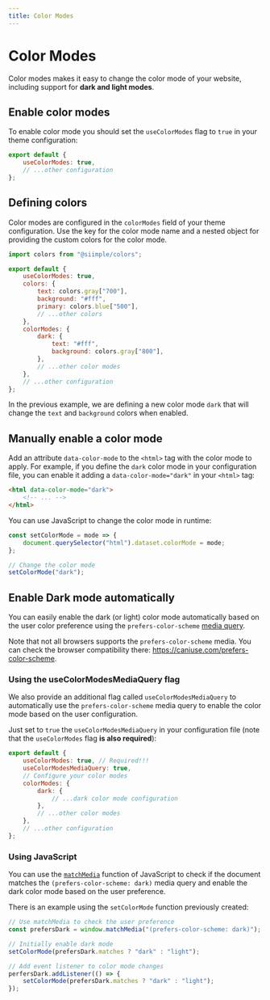 ```yaml
---
title: Color Modes
---
```


# Color Modes

Color modes makes it easy to change the color mode of your website, including support for **dark and light modes**.

## Enable color modes

To enable color mode you should set the `useColorModes` flag to `true` in your theme configuration:

```js title=siimple.config.js
export default {
    useColorModes: true,
    // ...other configuration
};
```

## Defining colors

Color modes are configured in the `colorModes` field of your theme configuration. Use the key for the color mode name and a nested object for providing the custom colors for the color mode.

```js title=siimple.config.js
import colors from "@siimple/colors";

export default {
    useColorModes: true,
    colors: {
        text: colors.gray["700"],
        background: "#fff",
        primary: colors.blue["500"],
        // ...other colors
    },
    colorModes: {
        dark: {
            text: "#fff",
            background: colors.gray["800"],
        },
        // ...other color modes
    },
    // ...other configuration
};
```

In the previous example, we are defining a new color mode `dark` that will change the `text` and `background` colors when enabled.

## Manually enable a color mode

Add an attribute `data-color-mode` to the `<html>` tag with the color mode to apply. For example, if you define the `dark` color mode in your configuration file, you can enable it adding a `data-color-mode="dark"` in your `<html>` tag:

```html
<html data-color-mode="dark">
    <!-- ... -->
</html>
```

You can use JavaScript to change the color mode in runtime:

```js
const setColorMode = mode => {
    document.querySelector("html").dataset.colorMode = mode;
};

// Change the color mode
setColorMode("dark");
```

## Enable Dark mode automatically

You can easily enable the dark (or light) color mode automatically based on the user color preference using the `prefers-color-scheme` [media query](https://developer.mozilla.org/en-US/docs/Web/CSS/@media/prefers-color-scheme).

Note that not all browsers supports the `prefers-color-scheme` media. You can check the browser compatibility there: https://caniuse.com/prefers-color-scheme.

### Using the useColorModesMediaQuery flag

We also provide an additional flag called `useColorModesMediaQuery` to automatically use the `prefers-color-scheme` media query to enable the color mode based on the user configuration. 

Just set to `true` the `useColorModesMediaQuery` in your configuration file (note that the `useColorModes` flag **is also required**):

```js title=siimple.config.js
export default {
    useColorModes: true, // Required!!!
    useColorModesMediaQuery: true,
    // Configure your color modes
    colorModes: {
        dark: {
            // ...dark color mode configuration
        },
        // ...other color modes
    },
    // ...other configuration
};
```

### Using JavaScript

You can use the [`matchMedia`](https://developer.mozilla.org/en-US/docs/Web/API/Window/matchMedia) function of JavaScript to check if the document matches the `(prefers-color-scheme: dark)` media query and enable the dark color mode based on the user preference.

There is an example using the `setColorMode` function previously created:

```js
// Use matchMedia to check the user preference
const prefersDark = window.matchMedia("(prefers-color-scheme: dark)");

// Initially enable dark mode
setColorMode(prefersDark.matches ? "dark" : "light");

// Add event listener to color mode changes
perfersDark.addListener(() => {
    setColorMode(prefersDark.matches ? "dark" : "light");
});
```
